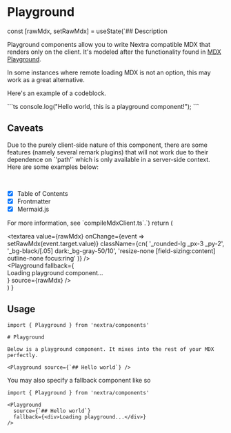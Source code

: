 
# Playground

  const [rawMdx, setRawMdx] = useState(`## Description

Playground components allow you to write Nextra compatible MDX that renders only on the client. It's modeled after the functionality found in [MDX Playground](https://mdxjs.com/playground).

In some instances where remote loading MDX is not an option, this may work as a great alternative.

Here's an example of a codeblock.

\`\`\`ts
console.log("Hello world, this is a playground component!");
\`\`\`

## Caveats

Due to the purely client-side nature of this component, there are some features (namely several remark plugins) that will not work due to their dependence on \`'path'\` which is only available in a server-side context. Here are some examples below:

<br />

- [x] Table of Contents
- [x] Frontmatter
- [x] Mermaid.js

For more information, see \`compileMdxClient.ts\`.`)
  return (
    <div className="grid grid-cols-2 gap-2 mt-6">
      <textarea
        value={rawMdx}
        onChange={event => setRawMdx(event.target.value)}
        className={cn(
          '_rounded-lg _px-3 _py-2',
          '_bg-black/[.05] dark:_bg-gray-50/10',
          'resize-none [field-sizing:content] outline-none focus:ring'
        )}
      />
      <div>
        <Playground
          fallback={
            <div className="flex h-full items-center text-center text-4xl">
              Loading playground component...
            </div>
          }
          source={rawMdx}
        />
      </div>
    </div>
  )
}

<Demo />

## Usage

```mdx
import { Playground } from 'nextra/components'

# Playground

Below is a playground component. It mixes into the rest of your MDX perfectly.

<Playground source={`## Hello world`} />
```

You may also specify a fallback component like so

```mdx
import { Playground } from 'nextra/components'

<Playground
  source={`## Hello world`}
  fallback={<div>Loading playground...</div>}
/>
```
